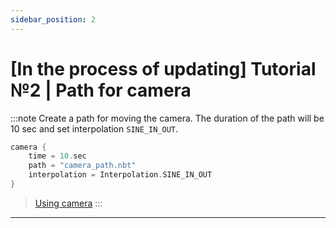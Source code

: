 ```yaml
---
sidebar_position: 2 
---
```


# [In the process of updating] Tutorial №2 | Path for camera

:::note Create a path for moving the camera. The duration of the path will be 10 sec and set interpolation `SINE_IN_OUT`.
```kts
camera {
    time = 10.sec
    path = "camera_path.nbt"
    interpolation = Interpolation.SINE_IN_OUT
}
```
> [Using camera](https://youtu.be/VMMliA0TG2M)
:::

---